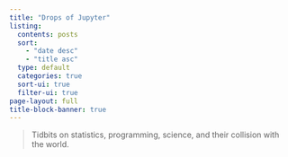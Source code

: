 ```yaml
---
title: "Drops of Jupyter"
listing:
  contents: posts
  sort:
    - "date desc"
    - "title asc"
  type: default
  categories: true
  sort-ui: true
  filter-ui: true
page-layout: full
title-block-banner: true
---
```


> Tidbits on statistics, programming, science, and their collision with the world.

&nbsp;
